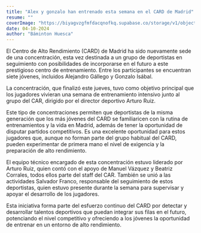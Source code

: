 ```yaml
---
title: "Alex y gonzalo han entrenado esta semana en el CARD de Madrid"
resume: ""
coverImage: "https://biyagvzgfmfdacqnofkq.supabase.co/storage/v1/object/public/images/blog/card2024.webp?t=2024-10-04T06%3A57%3A13.924Z"
date: 04-10-2024
author: "Báminton Huesca"
---
```


El Centro de Alto Rendimiento (CARD) de Madrid ha sido nuevamente sede de una concentración, esta vez destinada a un grupo de deportistas 
en seguimiento con posibilidades de incorporarse en el futuro a este prestigioso centro de entrenamiento.
 Entre los participantes se encuentran siete jóvenes, incluidos Alejandro Gállego y Gonzalo Isábal.

La concentración, que finalizó este jueves, tuvo como objetivo principal que los jugadores vivieran una semana de entrenamiento
 intensivo junto al grupo del CAR, dirigido por el director deportivo Arturo Ruiz. 

Este tipo de concentraciones permiten que deportistas de la misma generación que los más jóvenes del CARD se familiaricen con la 
rutina de entrenamientos y la vida en Madrid, además de tener la oportunidad de disputar partidos competitivos. 
Es una excelente oportunidad para estos jugadores que, aunque no forman parte del grupo habitual del CARD, 
pueden experimentar de primera mano el nivel de exigencia y la preparación de alto rendimiento.

El equipo técnico encargado de esta concentración estuvo liderado por Arturo Ruiz, 
quien contó con el apoyo de Manuel Vázquez y Beatriz Corrales, todos ellos parte del staff del CAR. 
También se unió a las actividades Salvador Franco, responsable del seguimiento de estos deportistas, 
quien estuvo presente durante la semana para supervisar y apoyar el desarrollo de los jugadores.

Esta iniciativa forma parte del esfuerzo continuo del CARD por detectar y desarrollar talentos deportivos que puedan 
integrar sus filas en el futuro, potenciando el nivel competitivo y ofreciendo a los jóvenes la oportunidad de entrenar 
en un entorno de alto rendimiento.
